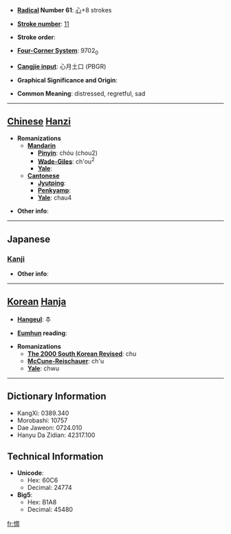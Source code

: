 * '''[[Wiktionary:Chinese radical index| Radical]] Number 61''': [[Wiktionary:Chinese radical index 心|心]]+8 strokes

* '''[[Wiktionary:Chinese total strokes index|Stroke number]]''': [[Wiktionary:Chinese total strokes index 11|11]]

* '''Stroke order''': 

* '''[[Wiktionary:Chinese four corner index|Four-Corner System]]''': 9702<sub>0</sub>

* '''[[Wiktionary:Chinese Cangjie index|Cangjie input]]''': 心月土口 (PBGR)

* '''Graphical Significance and Origin''': 

* '''Common Meaning''': distressed, regretful, sad

----

== [[Chinese]] [[Hanzi]] ==

* '''Romanizations'''
** '''[[Mandarin]]'''
*** '''[[Pinyin]]''': chóu (chou2)
*** '''[[Wade-Giles]]''': ch'ou<sup>2</sup>
*** '''[[Yale]]''': 
** '''[[Cantonese]]'''
*** '''[[Jyutping]]''':
*** '''[[Penkyamp]]''': 
*** '''[[Yale]]''': chau4

* '''Other info''': 

----

==Japanese==
===[[Kanji]]===
{{kanji|on readings=[[ちゅう]] (chū)|kun readings=[[うらむ]] (uramu)}}

* '''Other info''':  

----

== [[Korean]] [[Hanja]] ==

* '''[[Hangeul]]''': 추

* '''[[Eumhun]] reading''': 

* '''Romanizations'''
** '''[[The 2000 South Korean Revised Romanization|The 2000 South Korean Revised]]''': chu
** '''[[McCune-Reischauer]]''': ch'u
** '''[[Yale]]''': chwu

----

== Dictionary Information ==

* KangXi: 0389.340
* Morobashi: 10757
* Dae Jaweon: 0724.010
* Hanyu Da Zidian: 42317.100

== Technical Information ==

* '''Unicode''':
** Hex: 60C6
** Decimal: 24774
* '''Big5''':
** Hex: B1A8
** Decimal: 45480

[[fr:惆]]